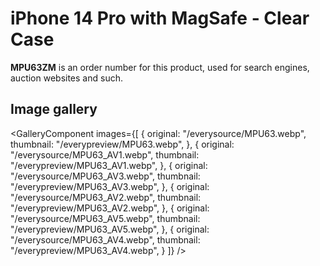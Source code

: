 
# iPhone 14 Pro  with MagSafe - Clear Case

<Callout type='info' emoji='👉🏻'>**MPU63ZM** is an order number for this product, used for search engines, auction websites and such.</Callout>

## Image gallery

<GalleryComponent
    images={[
      {
        original: "/everysource/MPU63.webp",
        thumbnail: "/everypreview/MPU63.webp",
      },
      {
        original: "/everysource/MPU63_AV1.webp",
        thumbnail: "/everypreview/MPU63_AV1.webp",
      },
      {
        original: "/everysource/MPU63_AV3.webp",
        thumbnail: "/everypreview/MPU63_AV3.webp",
      },
      {
        original: "/everysource/MPU63_AV2.webp",
        thumbnail: "/everypreview/MPU63_AV2.webp",
      },
      {
        original: "/everysource/MPU63_AV5.webp",
        thumbnail: "/everypreview/MPU63_AV5.webp",
      },
      {
        original: "/everysource/MPU63_AV4.webp",
        thumbnail: "/everypreview/MPU63_AV4.webp",
      }
    ]}
  />

